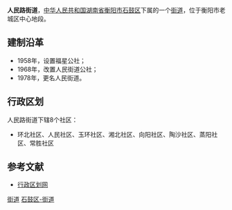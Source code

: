 {{中国乡级行政区<!---乡级行政区专用模板--->
|行政区全称 = 人民路街道
|景观照片文件名 = 
|景观照片描述 = 
|位置图文件名 = 
|位置图描述 = 
|汉语拼音 = 
|通用拼音 = 
|上级行政区 = [[湖南省|湖南省]][[衡阳市|衡阳市]][[石鼓区|石鼓区]]
|行政区类别 = 街道
|行政区划代码 = 430407001
|建置时间 = 1978年
|政府驻地 = 十家村7号
|地理坐标 = 
|毗邻 = 
|行政区划 = 8
|村委会 = 0
|居委会 = 8
|总面积 = 0.3平方公里
|户籍人口 = 2.7万
|户籍人口年份 = 2005
|常住人口 = 
|常住人口年份 = 
|人口密度 = 
|GDP = 
|GDP年份 = 
|邮政编码 = 421001　
|电话区号 = 
|时区 = UTC+8（[[东八区|东八区]]）
|官方网站 = 
|网站名称 = 
}}
'''人民路街道'''，[[中华人民共和国|中华人民共和国]][[湖南省|湖南省]][[衡阳市|衡阳市]][[石鼓区|石鼓区]]下属的一个[[街道|街道]]，位于衡阳市老城区中心地段。

==建制沿革==
*1958年，设置福星公社；
*1968年，改置人民街道公社；
*1978年，更名人民街道。

==行政区划==
人民路街道下辖8个社区：
*环北社区、人民社区、玉环社区、湘北社区、向阳社区、陶沙社区、蒸阳社区、常胜社区

==参考文献==
*[https://web.archive.org/web/20120324211408/http://www.xzqh.org/html/2011/0630/25310.html 行政区划网]

{{湖南小作品}}
{{衡阳市石鼓区行政区划}}

[[Category:石鼓区行政区划|街道]]
[[Category:衡阳乡镇|石鼓区-街道]]